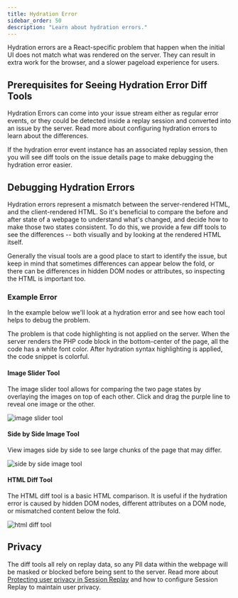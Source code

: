 ```yaml
---
title: Hydration Error
sidebar_order: 50
description: "Learn about hydration errors."
---
```


Hydration errors are a React-specific problem that happen when the initial UI does not match what was rendered on the server. They can result in extra work for the browser, and a slower pageload experience for users.

## Prerequisites for Seeing Hydration Error Diff Tools

Hydration Errors can come into your issue stream either as regular error events, or they could be detected inside a replay session and converted into an issue by the server. Read more about
<PlatformLink to="/session-replay/issue-types/">configuring hydration errors</PlatformLink> to learn about the differences.

If the hydration error event instance has an associated replay session, then you will see diff tools on the issue details page to make debugging the hydration error easier.

## Debugging Hydration Errors

Hydration errors represent a mismatch between the server-rendered HTML, and the client-rendered HTML. So it's beneficial to compare the before and after state of a webpage to understand what's changed, and decide how to make those two states consistent. To do this, we provide a few diff tools to see the differences -- both visually and by looking at the rendered HTML itself.

Generally the visual tools are a good place to start to identify the issue, but keep in mind that sometimes differences can appear below the fold, or there can be differences in hidden DOM nodes or attributes, so inspecting the HTML is important too.

### Example Error

In the example below we'll look at a hydration error and see how each tool helps to debug the problem.

The problem is that code highlighting is not applied on the server. When the server renders the PHP code block in the bottom-center of the page, all the code has a white font color. After hydration syntax highlighting is applied, the code snippet is colorful.

#### Image Slider Tool

The image slider tool allows for comparing the two page states by overlaying the images on top of each other. Click and drag the purple line to reveal one image or the other.

![image slider tool](./img/hydration-error-image-slider-tool.png)

#### Side by Side Image Tool

View images side by side to see large chunks of the page that may differ.

![side by side image tool](./img/hydration-error-side-by-side-image-tool.png)

#### HTML Diff Tool

The HTML diff tool is a basic HTML comparison. It is useful if the hydration error is caused by hidden DOM nodes, different attributes on a DOM node, or mismatched content below the fold.

![html diff tool](./img/hydration-error-html-diff-tool.png)

## Privacy

The diff tools all rely on replay data, so any PII data within the webpage will be masked or blocked before being sent to the server. Read more about [Protecting user privacy in Session Replay](https://docs.sentry.io/security-legal-pii/scrubbing/protecting-user-privacy/) and <PlatformLink to="/session-replay/privacy/">how to configure Session Replay to maintain user privacy</PlatformLink>.
